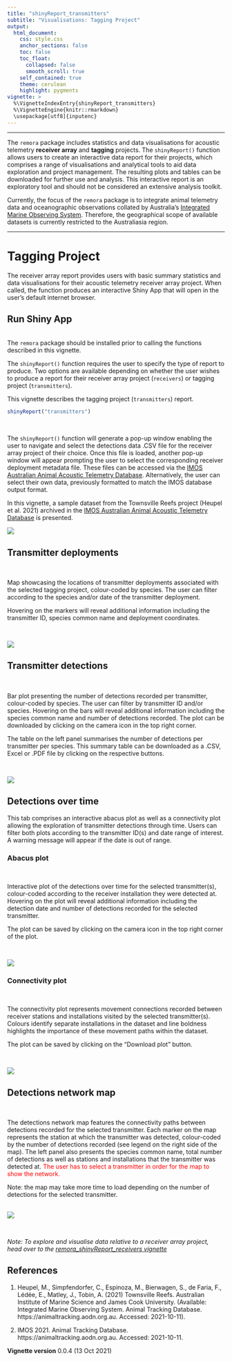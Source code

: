 ```yaml
---
title: "shinyReport_transmitters"
subtitle: "Visualisations: Tagging Project"
output: 
  html_document:
    css: style.css
    anchor_sections: false
    toc: false
    toc_float: 
      collapsed: false
      smooth_scroll: true
    self_contained: true
    theme: cerulean
    highlight: pygments
vignette: >
  %\VignetteIndexEntry{shinyReport_transmitters}
  %\VignetteEngine{knitr::rmarkdown}
  \usepackage[utf8]{inputenc}
---
```

--------------------------------------

The `remora` package includes statistics and data visualisations for acoustic telemetry **receiver array** and **tagging** projects. The `shinyReport()` function allows users to create an interactive data report for their projects, which comprises a range of visualisations and analytical tools to aid data exploration and project management. The resulting plots and tables  can be downloaded for further use and analysis. This interactive report is an exploratory tool and should not be considered an extensive analysis toolkit. 

Currently, the focus of the `remora` package is to integrate animal telemetry data and oceanographic observations collated by Australia's [Integrated Marine Observing System](https://imos.org.au). Therefore, the geographical scope of available datasets is currently restricted to the Australiasia region. 
<br>

---------------------------------------

# Tagging Project

The receiver array report provides users with basic summary statistics and data visualisations for their acoustic telemetry receiver array project. When called, the function produces an interactive Shiny App that will open in the user's default internet browser.


## Run Shiny App
<br>
The `remora` package should be installed prior to calling the functions described in this vignette.

The `shinyReport()` function requires the user to specify the type of report to produce. Two options are available depending on whether the user wishes to produce a report for their receiver array project (`receivers`) or tagging project (`transmitters`). 

This vignette describes the tagging project (`transmitters`) report.

```r
shinyReport("transmitters")
```
<br>

The `shinyReport()` function will generate a pop-up window enabling the user to navigate and select the detections data .CSV file for the receiver array project of their choice. Once this file is loaded, another pop-up window will appear prompting the user to select the corresponding receiver deployment metadata file. These files can be accessed via the [IMOS Australian Animal Acoustic Telemetry Database](https://animaltracking.aodn.org.au/projects). Alternatively, the user can select their own data, previously formatted to match the IMOS database output format.

In this vignette, a sample dataset from the Townsville Reefs project (Heupel et al. 2021) archived in the [IMOS Australian Animal Acoustic Telemetry Database](https://animaltracking.aodn.org.au/projects) is presented.

![](images/transmitter_report/select-detections.png)


## Transmitter deployments

<br>

Map showcasing the locations of transmitter deployments associated with the selected tagging project, colour-coded by species. The user can filter according to the species and/or date of the transmitter deployment.

Hovering on the markers will reveal additional information including the transmitter ID, species common name and deployment coordinates.


<br>

![](images/transmitter_report/transmitter_deployments.png)


## Transmitter detections

<br>

Bar plot presenting the number of detections recorded per transmitter, colour-coded by species. The user can filter by transmitter ID and/or species. Hovering on the bars will reveal additional information including the species common name and number of detections recorded. The plot can be downloaded by clicking on the camera icon in the top right corner.

The table on the left panel summarises the number of detections per transmitter per species. This summary table can be downloaded as a .CSV, Excel or .PDF file by clicking on the respective buttons. 

<br>

![](images/transmitter_report/transmitter_detections.png)

## Detections over time

This tab comprises an interactive abacus plot as well as a connectivity plot allowing the exploration of transmitter detections through time. Users can filter both plots according to the transmitter ID(s) and date range of interest. A warning message will appear if the date is out of range.


### Abacus plot

<br>

Interactive plot of the detections over time for the selected transmitter(s), colour-coded according to the receiver installation they were detected at. Hovering on the plot will reveal additional information including the detection date and number of detections recorded for the selected transmitter.

The plot can be saved by clicking on the camera icon in the top right corner of the plot. 

<br>

![](images/transmitter_report/abacus_plot.png)

### Connectivity plot

<br>

The connectivity plot represents movement connections recorded between receiver stations and installations visited by the selected transmitter(s). Colours identify separate installations in the dataset and line boldness highlights the importance of these movement paths within the dataset.

The plot can be saved by clicking on the "Download plot" button.

<br>

![](images/transmitter_report/connectivity_plot.png)


## Detections network map 
<br>

The detections network map features the connectivity paths between detections recorded for the selected transmitter. Each marker on the map represents the station at which the transmitter was detected, colour-coded by the number of detections recorded (see legend on the right side of the map). The left panel also presents the species common name, total number of detections as well as stations and installations that the transmitter was detected at. <span style="color: red;">The user has to select a transmitter in order for the map to show the network.</span> 

Note: the map may take more time to load depending on the number of detections for the selected transmitter.

<br>
![](images/transmitter_report/detections_network_map.png)


<br>

*Note: To explore and visualise data relative to a receiver array project, head over to the [remora_shinyReport_receivers vignette](remora_shinyReport_receivers.html)*

## References

1. Heupel, M., Simpfendorfer, C., Espinoza, M., Bierwagen, S., de Faria, F., Lédée, E., Matley, J., Tobin, A. (2021) Townsville Reefs. Australian Institute of Marine Science and James Cook University. (Available: Integrated Marine Observing System. Animal Tracking Database. https://animaltracking.aodn.org.au. Accessed: 2021-10-11).

2. IMOS 2021. Animal Tracking Database. https://animaltracking.aodn.org.au. Accessed: 2021-10-11.

**Vignette version**
0.0.4 (13 Oct 2021)


<div class="tocify-extend-page" data-unique="tocify-extend-page" style="height: 0;"></div>


